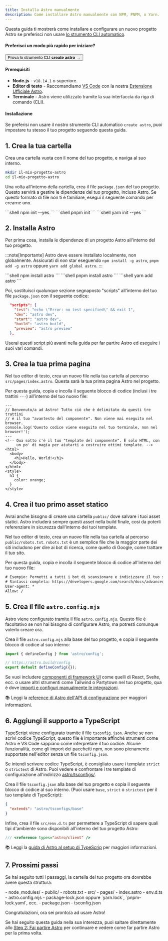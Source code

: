 ```yaml
---
title: Installa Astro manualmente
description: Come installare Astro manualmente con NPM, PNPM, o Yarn.
---
```



Questa guida ti mostrerà come installare e configurare un nuovo progetto Astro se preferisci non usare [lo strumento CLI automatico](/it/install/auto/).

#### Preferisci un modo più rapido per iniziare?

<Button href="/it/install/auto/">Prova lo strumento CLI **create astro** →</Button>

#### Prerequisiti

- **Node.js** - `v18.14.1` o superiore.
- **Editor di testo** - Raccomandiamo [VS Code](https://code.visualstudio.com/) con la nostra [Estensione Ufficiale Astro](https://marketplace.visualstudio.com/items?itemName=astro-build.astro-vscode).
- **Terminale** - Astro viene utilizzato tramite la sua interfaccia da riga di comando (CLI).

#### Installazione

Se preferisi non usare il nostro strumento CLI automatico `create astro`, puoi impostare tu stesso il tuo progetto seguendo questa guida.

## 1. Crea la tua cartella

Crea una cartella vuota con il nome del tuo progetto, e naviga al suo interno.

```bash
mkdir il-mio-progetto-astro
cd il-mio-progetto-astro
```

Una volta all'interno della cartella, crea il file `package.json` del tuo progetto. Questo servirà a gestire le dipendenze del tuo progetto, incluso Astro. Se questo formato di file non ti è familiare, esegui il seguente comando per crearne uno.

<PackageManagerTabs>
  <Fragment slot="npm">
  ```shell
  npm init --yes
  ```
  </Fragment>
  <Fragment slot="pnpm">
  ```shell
  pnpm init 
  ```
  </Fragment>
  <Fragment slot="yarn">
  ```shell
  yarn init --yes
  ```
  </Fragment>
</PackageManagerTabs>



## 2. Installa Astro

Per prima cosa, installa le dipendenze di un progetto Astro all'interno del tuo progetto.

:::note[Importante]
Astro deve essere installato localmente, non globalmente. Assicurati di *non* star eseguendo `npm install -g astro`, `pnpm add -g astro` oppure `yarn add global astro`.
:::

<PackageManagerTabs>
  <Fragment slot="npm">
  ```shell
  npm install astro
  ```
  </Fragment>
  <Fragment slot="pnpm">
  ```shell
  pnpm install astro 
  ```
  </Fragment>
  <Fragment slot="yarn">
  ```shell
  yarn add astro
  ```
  </Fragment>
</PackageManagerTabs>

Poi, sostituisci qualunque sezione segnaposto "scripts" all'interno del tuo file `package.json` con il seguente codice:

```json title="package.json" del={2} ins={3-6}
  "scripts": {
    "test": "echo \"Error: no test specified\" && exit 1",
    "dev": "astro dev",
    "start": "astro dev",
    "build": "astro build",
    "preview": "astro preview"
  },
```

Userai questi script più avanti nella guida per far partire Astro ed eseguire i suoi vari comandi.

## 3. Crea la tua prima pagina

Nel tuo editor di testo, crea un nuovo file nella tua cartella al percorso `src/pages/index.astro`. Questa sarà la tua prima pagina Astro nel progetto.

Per questa guida, copia e incolla il seguente blocco di codice (inclusi i tre trattini `---`) all'interno del tuo nuovo file:

```astro title="src/pages/index.astro"
---
// Benvenuto/a ad Astro! Tutto ciò che è delimitato da questi tre trattini
// è il tuo "avantesto del componente". Non viene mai eseguito nel browser.
console.log('Questo codice viene eseguito nel tuo terminale, non nel browser!');
---
<!-- Qua sotto c'è il tuo "template del componente". È solo HTML, con
     un po' di magia per aiutarti a costruire ottimi template. -->
<html>
  <body>
    <h1>Hello, World!</h1>
  </body>
</html>
<style>
  h1 {
    color: orange;
  }
</style>
```

## 4. Crea il tuo primo asset statico

Avrai anche bisogno di creare una cartella `public/` dove salvare i tuoi asset statici. Astro includerà sempre questi asset nella build finale, così da poterli referenziare in sicurezza dall'interno dei tuoi template.

Nel tuo editor di testo, crea un nuovo file nella tua cartella al percorso `public/robots.txt`. `robots.txt` è un semplice file che la maggior parte dei siti includono per dire ai bot di ricerca, come quello di Google, come trattare il tuo sito.

Per questa guida, copia e incolla il seguente blocco di codice all'interno del tuo nuovo file:

```diff title="public/robots.txt"
# Esempio: Permetti a tutti i bot di scansionare e indicizzare il tuo sito.
# Sintassi completa: https://developers.google.com/search/docs/advanced/robots/create-robots-txt?hl=it
User-agent: *
Allow: /
```

## 5. Crea il file `astro.config.mjs`

Astro viene configurato tramite il file `astro.config.mjs`. Questo file è facoltativo se non hai bisogno di configurare Astro, ma potresti comunque volerlo creare ora.

Crea il file `astro.config.mjs` alla base del tuo progetto, e copia il seguente blocco di codice al suo interno:

```js title="astro.config.mjs"
import { defineConfig } from 'astro/config';

// https://astro.build/config
export default defineConfig({});
```

Se vuoi includere [componenti di framework UI](/it/guides/framework-components/) come quelli di React, Svelte, ecc. o usare altri strumenti come Tailwind o Partytown nel tuo progetto, qua è dove [importi e configuri manualmente le integrazioni](/it/guides/integrations-guide/).

📚 Leggi la [reference di Astro dell'API di configurazione](/it/reference/configuration-reference/) per maggiori informazioni.

## 6. Aggiungi il supporto a TypeScript

TypeScript viene configurato tramite il file `tsconfig.json`. Anche se non scrivi codice TypeScript, questo file è importante affinché strumenti come Astro e VS Code sappiano come interpretare il tuo codice. Alcune funzionalità, come gli import dei pacchetti npm, non sono pienamente supportate nell'editor senza un file `tsconfig.json`. 

Se intendi scrivere codice TypeScript, è consigliato usare i template `strict` o `strictest` di Astro. Puoi vedere e confrontare i tre template di configurazione all'indirizzo [astro/tsconfigs/](https://github.com/withastro/astro/blob/main/packages/astro/tsconfigs/).

Crea il file `tsconfig.json` alla base del tuo progetto e copia il seguente blocco di codice al suo interno. (Puoi usare `base`, `strict` o `strictest` per il tuo template di TypeScript):

```json title="tsconfig.json" "base"
{
  "extends": "astro/tsconfigs/base"
}
```

Infine, crea il file `src/env.d.ts` per permettere a TypeScript di sapere quali tipi d'ambiente sono disponibili all'interno del tuo progetto Astro:

```ts title="src/env.d.ts"
/// <reference types="astro/client" />
```

📚 Leggi la [guida di Astro al setup di TypeScrip](/it/guides/typescript/#setup) per maggiori informazioni.

## 7. Prossimi passi

Se hai seguito tutti i passaggi, la cartella del tuo progetto ora dovrebbe avere questa struttura:

<FileTree>
- node_modules/
- public/
  - robots.txt
- src/
  - pages/
    - index.astro
  - env.d.ts
- astro.config.mjs
- package-lock.json oppure `yarn.lock`, `pnpm-lock.yaml`, ecc.
- package.json
- tsconfig.json
</FileTree>

Congratulazioni, ora sei pronto/a ad usare Astro!

Se hai seguito questa guida nella sua interezza, puoi saltare direttamente allo [Step 2: Fai partire Astro](/it/install/auto/#2-fai-partire-astro-) per continuare e vedere come far partire Astro per la prima volta.
